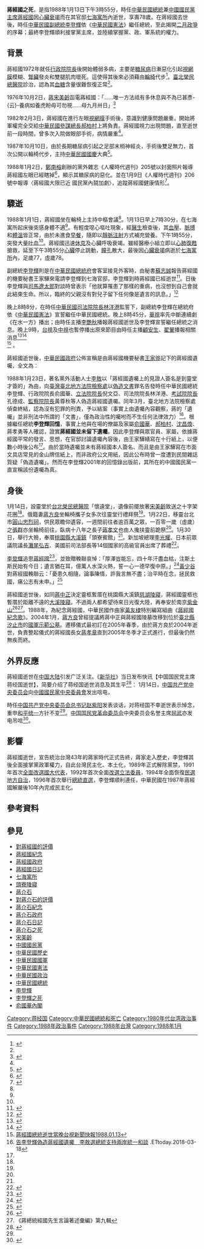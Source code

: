 {{Infobox historical event
|Event_Name     = 蔣經國的逝世與喪禮  
|Image_Name     = Daxi Mausoleum 2014.jpg
|Imagesize      = 
|Image_Caption  = [[蔣經國|蔣經國]]於[[桃園市|桃園市]][[大溪區|大溪區]]的[[大溪陵寢|陵寢]]
|Participants   = [[中華民國副總統|副總統]][[李登輝|李登輝]]、[[行政院院長|行政院院長]][[俞國華|俞國華]]、[[中華民國政府|中華民國政府]]文武官、[[中國國民黨|中國國民黨]]黨員及[[中華民國|中華民國]]國內外人民
|Location       = {{ROC}}[[臺北市|臺北市]]
|Date           = 1988年1月13日至1988年2月
}}

'''蔣經國之死'''，是指1988年1月13日下午3時55分，時任[[中華民國總統|中華民國總統]]兼[[中國國民黨主席|中國國民黨主席]][[蔣經國|蔣經國]]因[[心臟衰竭|心臟衰竭]]而在其官邸[[七海寓所|七海寓所]]內逝世，享壽78歲。在蔣經國去世後，時任[[中華民國副總統|中華民國副總統]][[李登輝|李登輝]]依《[[中華民國憲法|中華民國憲法]]》繼任總統，至此揭開[[二月政爭|二月政爭]]的序幕；最終李登輝順利接掌黨主席，並陸續掌握黨、政、軍系統的權力。

== 背景 ==
蔣經國1972年就任[[行政院院長|行政院院長]]後開始體弱多病，主要是[[糖尿病|糖尿病]]日漸惡化引起[[視網膜|視網膜]]模糊、[[腎臟|腎臟]]發炎和雙腿肌肉壞死。這使得其後來必須藉由[[輪椅|輪椅]]代步<ref name=演變>{{cite book |author=茅家琦 |url=http://books.google.com.tw/books?id=nNuAWMnHvyYC&printsec=frontcover&hl=zh-TW#v=onepage&q&f=false |title=《蔣經國的一生和他的思想演變》 |location=[[臺北|臺北]] |publisher=[[臺灣商務印書館|臺灣商務印書館]] |year=2003 |isbn=9789570517965 |access-date=2014-02-16 |archive-url=https://web.archive.org/web/20140222004948/http://books.google.com.tw/books?id=nNuAWMnHvyYC&printsec=frontcover&hl=zh-TW#v=onepage&q&f=false |archive-date=2014-02-22 |dead-url=no }}</ref>{{rp|437}}。[[臺北榮民總醫院|臺北榮民總醫院]]診治，認為其[[血糖|血糖]]含量很難恢復正常<ref name=演變/>{{rp|437}}。

1976年10月2日，[[蔣宋美齡|蔣宋美齡]]函電蔣經國：「……唯一方法祗有多休息與不為已甚彥-{云}-養病如養虎盼毋可勿視……母九月卅日」<ref>{{cite book |author=蔣經國 |title=《蔣經國書信集：與宋美齡往來函電》（上） |location=臺北 |publisher=[[國史館|國史館]] |year=2009 |isbn=9789860195903 |accessdate=2014-02-21 }}</ref>

1982年2月3日，蔣經國在進行左眼[[視網膜|視網膜]]手術後，意識到健康問題嚴重，開始將軍權完全交給[[中華民國參謀總長|中華民國參謀總長]][[郝柏村|郝柏村]]上將負責。蔣經國視力出現問題，直至逝世前一段時間，曾多次入院做眼部手術，病情嚴重<ref name=演變/>{{rp|416}}。

1987年10月10日，由於長期糖尿病引起之足部末梢神經炎，手術後雙足無力，首次公開以輪椅代步，主持[[中華民國國慶|中華民國國慶]]大典<ref name=列傳(4)>{{cite book |editors=[[王成斌|王成斌]]等主編 |title=《民國高級將領列傳》(4) |location=北京 |publisher=[[解放軍出版社|解放軍出版社]] |year=1998 }}</ref>{{rp|526}}。

1988年1月2日，[[鄭南榕|鄭南榕]]創辦的黨外雜志《人權時代週刊》205號以封面照片報導蔣經國左眼已經瞎掉<ref>{{cite book |title=《人權時代週刊》205號 |year=1988 }}</ref>，顯示其糖尿病的惡化。並在1月9日《人權時代週刊》206號中報導〈蔣經國大限已近 國民黨內鬪加劇〉，追蹤蔣經國健康情形<ref>{{cite book |title=《人權時代週刊》206號 |year=1988 }}</ref>。

== 驟逝 ==
1988年1月1日，蔣經國坐在輪椅上主持中樞會議<ref name=列傳(4)/>{{rp|527}}。1月13日早上7時30分，在七海寓所起床後突感身體不適<ref name=列傳(4)/>{{rp|527}}。有輕度噁心嘔吐現象，經[[醫生|醫生]]檢查後，其[[血壓|血壓]]、[[脈搏|脈搏]]和[[體溫|體溫]]皆正常，由於未進食[[早餐|早餐]]，隨即以[[靜脈注射|靜脈注射]]方式補充營養。下午1時55分，突發大量[[出血|吐血]]<ref name=列傳(4)/>{{rp|527}}。蔣經國迅速[[休克|休克]]及心臟呼吸衰竭。雖經醫療小組立即以[[心肺復甦|心肺復甦]]搶救，延至下午3時55分[[心臟|心臟]]停止跳動，[[瞳孔|瞳孔]]散大，最後因[[心臟衰竭|心臟衰竭]]病逝於[[七海寓所|七海寓所]]內，足歲77，虛歲78。

副總統[[李登輝|李登輝]]則是在[[中華民國總統府|中華民國總統府]]會客室接見外客時，由秘書[[蘇志誠|蘇志誠]]報告蔣經國的機要秘書王家驊來電請李登輝到七海官邸，李登輝到時蔣經國已經逝世<ref name=李登輝>{{cite book |author=鄒景雯採訪 |title=《李登輝執政告白實錄》 |location=臺北 |publisher=印刻出版 |year=2001 |isbn=957-2044-30-3 }}</ref>。日後李登輝與[[司馬遼太郎|司馬遼太郎]]對談時曾表示「他就算罹患了那樣的重病，也沒想到自己會就此結束生命。所以，臨終的父親沒有對兒子留下任何像是遺言的訊息。」<ref>{{cite book |author=司馬遼太郎 |title=《台湾紀行》 |location= |publisher=[[朝日新聞|朝日新聞]]社 |year=1994 |pages=500 |accessdate=2015-10-29 }}</ref>

晚上8時8分，在時任[[中華民國司法院院長|中華民國司法院院長]][[林洋港|林洋港]]監誓下，副總統李登輝在總統府依《[[中華民國憲法|中華民國憲法]]》宣誓繼任中華民國總統。晚上8時45分，[[中華電視公司|華視]]率先中斷連續劇《在水一方》播出；由時任主播[[李艷秋_(主播)|李艷秋]]播報蔣經國逝世及李登輝宣誓繼任總統之消息。晚上9時，[[臺灣電視公司|台視]]及[[中國電視公司|中視]]也暫停播出原來節目由時任主播[[顧安生|顧安生]]、[[翟翬|翟翬]]播報相關消息<ref>{{cite news |title=〈早晨心臟病發 下午吐血宣告不治 蔣經國昨猝然去世 台島局勢益受矚目 國民黨三軍戒備 宣佈禁止聚眾集會遊行〉 |publisher=《[[大公報|大公報]]》 |page=1 |date=1988-01-14 |accessdate=2014-02-09 }}</ref><ref>{{cite news |title=〈蔣總統逝世李登輝即繼任 決遵守憲法增進全民福祉〉 |publisher=《[[華僑日報|華僑日報]]》 |page=1 |date=1988-01-14 |accessdate=2014-02-09 }}</ref><br><ref>[https://www.youtube.com/watch?v=dykXO-8LYmw&t=1547s 蔣經國總統逝世當晚台視新聞快報1988.01.13]</ref> 。

蔣經國逝世後，[[中華民國政府|中華民國政府]]公佈宣稱是由蔣經國機要秘書[[王家骅|王家骅]]記下的蔣經國遺囑，全文為：

{{quotation|
經國受全國國民之付託，相與努力於以[[三民主義統一中國|三民主義統一中國]]大業，為共同奮鬥之目標。萬一，-{余}-為天年所限，務望我政府與民衆堅守反共復國決策，並望始終一貫積極推行[[民主|民主]]憲政建設。全國軍民，在　[[孫中山|國父]][[三民主義|三民主義]]與　[[總統蔣公遺囑|先總統遺訓]]指引之下，務須團結一致，奮鬥到底，加速光復大陸，完成以三民主義統一中國之大業，是所切囑。

中華民國七十七年元月五日王家驊敬謹記述

{{right|李登輝 [[俞國華|俞國華]] [[倪文亞|倪文亞]] [[林洋港|林洋港]] [[孔德成|孔德成]] [[黃尊秋|黃尊秋]] [[蔣孝勇|蔣孝勇]]}}
}}

1988年1月23日，著名黨外活動人士[[李敖|李敖]]以「蔣經國遺囑上的見證人簽名是到靈堂才簽的」為由，向[[臺灣臺北地方法院檢察處|臺灣臺北地方法院檢察處]]以[[偽造文書|偽造文書]]罪名告發時任中華民國總統李登輝、行政院院長俞國華、[[立法院院長|立法院院長]]倪文亞、司法院院長林洋港、[[考試院院長|考試院院長]]孔德成、[[監察院院長|監察院院長]]黃尊秋等人偽造蔣經國遺囑。同年3月，臺北地方法院檢察處偵查終結，認為沒有犯罪的刑責，予以結案（事實上由遺囑內容觀察，蔣的「遺囑」並非刑法中所謂的「文書」，僅為政治性的囑咐而不生任何法律效力）<ref>[https://www.ettoday.net/news/20180318/1132773.htm 告李登輝偽造蔣經國遺囑　李敖選總統支持兩岸統一和談] {{Wayback|url=https://www.ettoday.net/news/20180318/1132773.htm |date=20190502051852 }}.ETtoday.2018-03-18</ref>。根據繼任總統'''李登輝回憶'''，事實上他與在場的僚屬及家屬[[俞國華|俞國華]]、[[郝柏村|郝柏村]]、[[沈昌煥|沈昌煥]]、蔣孝勇等人確認，證實'''蔣經國並未留下遺囑'''。因此李登輝與眾官員、家屬，依據蔣經國平常的發言、思想，在官邸討論遺囑內容後，由王家驊繕寫在十行紙上，以便數小時後公布<ref name=李登輝/>{{rp|49}}。由於當時遺囑並未有蔣經國本人簽名、而且是由王家驊寫在市面文具店常見的金山牌信紙上，而非政府公文用紙，因此公布時曾一度遭到民間雜誌質疑「偽造遺囑」。然而在李登輝2001年的回憶錄出版前，其所在的中國國民黨一直宣稱該份遺囑為真。

== 身後 ==
1月14日，設靈堂於[[台北榮民總醫院|台北榮民總醫院]]「懷遠堂」，遺像前擺放著[[宋美齡|宋美齡]]致送之十字架花圈<ref name=列傳(4)/>{{rp|527}}。俄籍妻[[蔣方良|蔣方良]]坐輪椅攜子女多次往靈堂行禮拜祭<ref name=列傳(4)/>{{rp|527}}。1月22日，移靈台北市[[圓山|圓山]][[國民革命忠烈祠|忠烈祠]]，供民眾瞻仰遺容，一週間前往者逾百萬之眾，一百零一歲（虛歲）之[[張群|張群]]亦坐輪椅前往，臥病十八年之長子[[蔣孝文|蔣孝文]]也由人攙扶靈前跪祭<ref name=列傳(4)/>{{rp|527}}。1月30日，舉行大殮，奉厝[[桃園市|桃園縣]][[大溪區|大溪鎮]]「頭寮賓館」<ref name=列傳(4)/>{{rp|527}}。新加坡總理[[李光耀|李光耀]]、日本前眾議院議長[[灘尾弘吉|灘尾弘吉]]、美國前司法部長{{link-en|威廉·弗倫奇·史密斯|William French Smith|威廉·史密斯}}等14個國家的高級官員出席了葬禮<ref>{{Cite web |url = http://www.funeralinformation.com.tw/Detail.php?LevelNo=1765 |author = |date = 2013年3月1日 |title = 故總統 蔣經國先生喪禮 |publisher = 臺灣殯葬資訊網}}</ref>。

[[李登輝|李登輝]]追思[[蔣經國|蔣經國]]<ref>{{cite book |author=蔣經國 |others=漆高儒 |title=《蔣經國的一生》 |date=1991-03-31 |publisher=傳記文學出版社 |location=台北 |isbn=9578506074 |quote=以李登輝來說，在「百日追思感言中」，就有這樣一段：民國七十一年七月，經國先生蒞臨[[中興新村|中興新村]]，是他生前最後一次視察台灣省政，在召見各廳處長、省府委員和中部各縣市長、議長談話後，他帶著那一貫的笑容說：「李主席，你知道為什麼請你擔任省主席嗎？」登輝未及回答，他緊接著說：「為民服務最重要的就是忠誠，我知道你做人處事都很有誠意，所以希望你用真心誠意來民眾服務。」推心置腹的信任與期許，登輝永生難忘。 }}</ref>{{rp|238}}，並致贈輓聯哀悼：「厚澤豈能忘，四十年汗盡血枯，注斯土斯民始有今日；遺言猶在耳，億萬人水深火熱，誓一心一德早復中原。」<ref>{{cite web |url=http://hkmag.crntt.com/crn-webapp/mag/docDetail.jsp?coluid=29&docid=100939282&page=9 |title=〈永懷經國先生〉 |author=[[馬英九|馬英九]] |publisher=《[[中國評論|中國評論]]月刊》 |date=2009-04-12 |access-date=2014-08-02 |archive-url=https://web.archive.org/web/20140716170017/http://hkmag.crntt.com/crn-webapp/mag/docDetail.jsp?coluid=29&docid=100939282&page=9 |archive-date=2014-07-16 |dead-url=no }}</ref>[[黃少谷|黃少谷]]對蔣經國輓聯云：「憂患久相隨，論事陳情，許我言無不盡；治平時在念，拯民救國，痛公志有未申。」<ref>{{cite book |author=蔣經國 |others=漆高儒 |title=《蔣經國的一生》 |date=1991-03-31 |publisher=[[傳記文學_(雜誌)|傳記文學]]出版社 |location=台北 |isbn=9578506074 }}</ref>{{rp|206}}

蔣經國逝世後，如同[[蔣中正|蔣中正]]決定靈柩暫厝在桃園縣大溪鎮[[慈湖陵寢|慈湖陵寢]]，蔣經國靈柩也暫厝於距離不遠的[[大溪陵寢|大溪陵寢]]。不過兩人都希望待來日光復大陸，再奉安於南京[[紫金山|紫金山]]<ref>{{cite book|author=[[陳布雷|陳布雷]]等編著|title=《蔣介石先生年表》|date=1978-06-01|publisher=傳記文學出版社|location=台北}}</ref>{{rp|134}}<ref>《蔣總統經國先生言論著述彙編》第九輯</ref>{{rp|62}}。1988年，為紀念蔣經國，中華民國作曲家[[黃友棣|黃友棣]]特別編寫組曲《[[蔣經國紀念歌|蔣經國紀念歌]]》。2004年1月，[[蔣方良|蔣方良]]曾經提議將蔣中正與蔣經國陵墓改移到位於[[新北市|臺北縣]][[汐止區|汐止市]]的[[國軍示範公墓|國軍示範公墓]]。遷移儀式最初訂在2005年春季，由於蔣方良於2004年逝世，負責整起儀式的蔣經國長女[[蔣孝章|蔣孝章]]直到2005年冬季才正式進行，但最後仍然無疾而終。

== 外界反應 ==
蔣經國逝世在[[中国大陆|中国大陆]]引发广泛关注。《[[新华社|新华社]]》当日发布快讯【中国国民党主席蒋经国逝世】，简要介绍了蒋经国逝世消息及其生平<ref name="报道P1">{{cite news|author1=新华社北京 |title=中国国民党主席蒋经国逝世 |date=1988-01-14 |accessdate=2020-07-31 |page=01版 |work=杭州日报 |location=杭州 |language=zh-hans}}</ref>：
{{quote|新华社北京1月13日电　据台湾电台广播，中国国民党主席蒋经国于今天下午3时50分因病逝世。<br>　　蒋经国，浙江奉化人，生于1910年。早年留学苏联，1937年回国后，曾任“三青团”中央干部学校教育长。国民党到台湾后，任国民党台湾省党部主任委员、“国防部总政治作战部”主任、“国防部”部长、“行政院”院长、“总统”等职。1975年4月担任国民党主席。}}
1月14日，[[中国共产党中央委员会|中国共产党中央委员会]]向[[中國國民黨中央委員會|中國國民黨中央委員會]]发出唁电，{{quote|“惊悉中国国民党主席蒋经国先生不幸逝世，深表哀悼，并向蒋经国先生的亲属表示诚挚的慰问<ref name="报道P2">{{cite news|author1=新华社北京 |title=中共中央电唁蒋经国逝世 |date=1988-01-15 |accessdate=2020-07-31 |page=01版 |work=杭州日报 |location=杭州 |language=zh-hans}}</ref>。”}}

時任[[中国共产党中央委员会总书记|中国共产党中央委员会总书记]][[赵紫阳|赵紫阳]]发表谈话，对蒋经国不幸逝世表示悼念，重申[[邓六条|和平统一]]方针不变<ref name="报道P2" />。[[中国国民党革命委员会|中国国民党革命委员会]]中央委员会名誉主席[[屈武|屈武]]亦发电吊唁<ref name="报道P3">{{cite news|author1=新华社北京 |title=屈武电唁蒋经国病逝 |date=1988-01-15 |accessdate=2020-07-31 |page=03版 |work=浙江日报 |location=杭州 |language=zh-hans}}</ref>。

== 影響 ==
蔣經國逝世，宣告統治台灣43年的蔣家時代正式告終，蔣家走入歷史，李登輝其後全面接掌黨政軍權力，自此台灣民主化、本土化，1989年正式解除黨禁，1991年首次[[1991年中華民國國民大會代表選舉|全面改選國大代表]]，1992年首次全面[[1992年中華民國立法委員選舉|改選立法委員]]，1994年全面恢復[[1994年中華民國省市長暨省市議員選舉|民選地方自治]]，1996年首次舉行[[1996年中華民國總統選舉|總統直選]]，李登輝順利連任，中華民國在1987年蔣經國解嚴後10年內完成民主化。

== 參考資料 ==
{{reflist|2}}

== 參見 ==
* [[對蔣經國的評價|對蔣經國的評價]]
* [[蔣經國紀念|蔣經國紀念]]
* [[蔣經國政府|蔣經國政府]]
* [[蔣經國日記|蔣經國日記]]
* [[七海寓所|七海寓所]]
* [[頭寮陵寢|頭寮陵寢]]
* [[蔣介石|蔣介石]]
* [[對蔣介石的評價|對蔣介石的評價]]
* [[蔣介石紀念|蔣介石紀念]]
* [[蔣介石政府|蔣介石政府]]
* [[蔣介石日記|蔣介石日記]]
* [[蔣介石之死|蔣介石之死]]
* [[宋美齡|宋美齡]]
* [[中國國民黨|中國國民黨]]
* [[中華民國歷史|中華民國歷史]]
* [[中華民國國軍|中華民國國軍]]
* [[中華民國憲法|中華民國憲法]]
* [[中華民國政治|中華民國政治]]
* [[中華民國總統|中華民國總統]]
* [[李登輝|李登輝]]
* [[李登輝之死|李登輝之死]]
* [[俞國華內閣|俞國華內閣]]
 
{{蔣經國}}
[[Category:蒋经国|Category:蒋经国]]
[[Category:中華民國總統和死亡|Category:中華民國總統和死亡]]
[[Category:1980年代台湾政治事件|Category:1980年代台湾政治事件]]
[[Category:1988年政治事件|Category:1988年政治事件]]
[[Category:1988年台灣|Category:1988年台灣]]
[[Category:1988年1月|Category:1988年1月]]